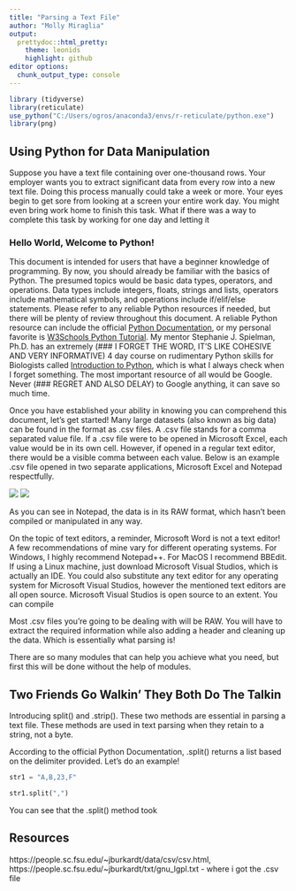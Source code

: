 ```yaml
--- 
title: "Parsing a Text File"
author: "Molly Miraglia"
output:
  prettydoc::html_pretty:
    theme: leonids
    highlight: github
editor options:
  chunk_output_type: console
---
```


```r
library (tidyverse)
library(reticulate)
use_python("C:/Users/ogros/anaconda3/envs/r-reticulate/python.exe")
library(png)
```

## Using Python for Data Manipulation

Suppose you have a text file containing over one-thousand rows. Your employer wants you to extract significant data from every row into a new text file. Doing this process manually could take a week or more. Your eyes begin to get sore from looking at a screen your entire work day. You might even bring work home to finish this task. What if there was a way to complete this task by working for one day and letting it 


### Hello World, Welcome to Python!

This document is intended for users that have a beginner knowledge of programming. By now, you should already be familiar with the basics of Python. The presumed topics would be basic data types, operators, and operations. Data types include integers, floats, strings and lists, operators include mathematical symbols, and operations include if/elif/else statements. Please refer to any reliable Python resources if needed, but there will be plenty of review throughout this document. A reliable Python resource can include the official [Python Documentation](https://docs.python.org/), or my personal favorite is [W3Schools Python Tutorial](https://www.w3schools.com/python/default.asp). My mentor Stephanie J. Spielman, Ph.D. has an extremely (### I FORGET THE WORD, IT'S LIKE COHESIVE AND VERY INFORMATIVE) 4 day course on rudimentary Python skills for Biologists called [Introduction to Python](https://sjspielman.github.io/bdib2018_python/), which is what I always check when I forget something. The most important resource of all would be Google. Never (### REGRET AND ALSO DELAY) to Google anything, it can save so much time. 

Once you have established your ability in knowing you can comprehend this document, let's get started! Many large datasets (also known as big data) can be found in the format as .csv files. A .csv file stands for a comma separated value file. If a .csv file were to be opened in Microsoft Excel, each value would be in its own cell. However, if opened in a regular text editor, there would be a visible comma between each value. Below is an example .csv file opened in two separate applications, Microsoft Excel and Notepad respectfully. 

![](images/addresses_csv_excel.png)
![](images/addresses_notepad.png)

As you can see in Notepad, the data is in its RAW format, which hasn't been compiled or manipulated in any way. 


On the topic of text editors, a reminder, Microsoft Word is not a text editor! A few recommendations of mine vary for different operating systems. For Windows, I highly recommend Notepad++. For MacOS I recommend BBEdit. If using a Linux machine, just download Microsoft Visual Studios, which is actually an IDE. You could also substitute any text editor for any operating system for Microsoft Visual Studios, however the mentioned text editors are all open source. Microsoft Visual Studios is open source to an extent. You can compile 

Most .csv files you're going to be dealing with will be RAW. You will have to extract the required information while also adding a header and cleaning up the data. Which is essentially what parsing is! 

There are so many modules that can help you achieve what you need, but first this will be done without the help of modules.

## Two Friends Go Walkin' They Both Do The Talkin

Introducing split() and .strip(). These two methods are essential in parsing a text file. These methods are used in text parsing when they retain to a string, not a byte.

According to the official Python Documentation, .split() returns a list based on the delimiter provided. Let's do an example!

```python

str1 = "A,B,23,F" 

str1.split(",")

```
You can see that the .split() method took 

## Resources

https://people.sc.fsu.edu/~jburkardt/data/csv/csv.html, https://people.sc.fsu.edu/~jburkardt/txt/gnu_lgpl.txt - where i got the .csv file

